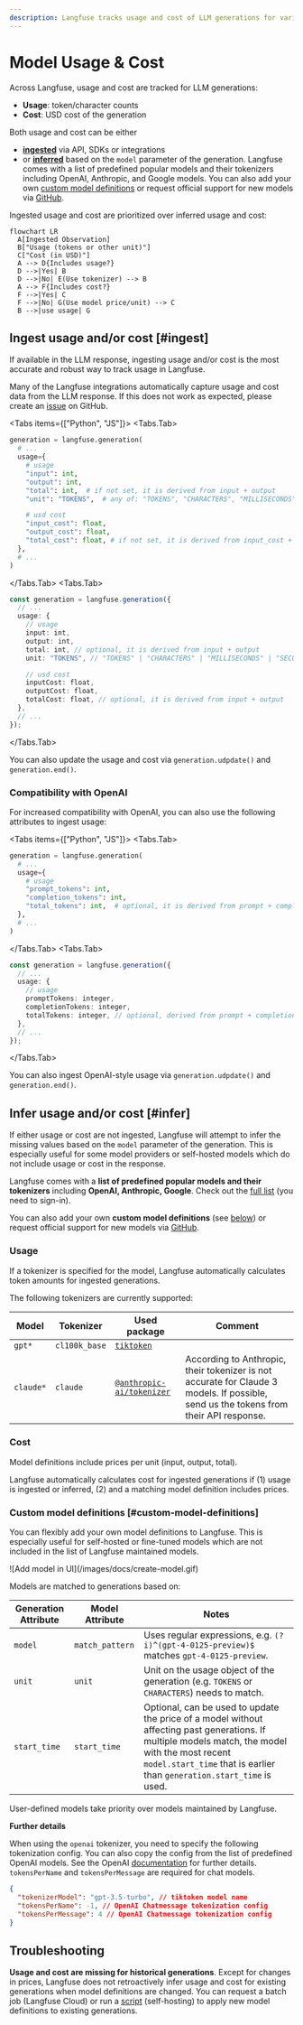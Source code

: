```yaml
---
description: Langfuse tracks usage and cost of LLM generations for various models (incl OpenAI, Anthropic, Google, and more). You can always add your own models.
---
```


# Model Usage & Cost

Across Langfuse, usage and cost are tracked for LLM generations:

- **Usage**: token/character counts
- **Cost**: USD cost of the generation

Both usage and cost can be either

- [**ingested**](#ingest) via API, SDKs or integrations
- or [**inferred**](#infer) based on the `model` parameter of the generation. Langfuse comes with a list of predefined popular models and their tokenizers including OpenAI, Anthropic, and Google models. You can also add your own [custom model definitions](#custom-model-definitions) or request official support for new models via [GitHub](/issue).

Ingested usage and cost are prioritized over inferred usage and cost:

```mermaid
flowchart LR
  A[Ingested Observation]
  B["Usage (tokens or other unit)"]
  C["Cost (in USD)"]
  A --> D{Includes usage?}
  D -->|Yes| B
  D -->|No| E(Use tokenizer) --> B
  A --> F{Includes cost?}
  F -->|Yes| C
  F -->|No| G(Use model price/unit) --> C
  B -->|use usage| G
```

## Ingest usage and/or cost [#ingest]

If available in the LLM response, ingesting usage and/or cost is the most accurate and robust way to track usage in Langfuse.

Many of the Langfuse integrations automatically capture usage and cost data from the LLM response. If this does not work as expected, please create an [issue](/issue) on GitHub.

<Tabs items={["Python", "JS"]}>
<Tabs.Tab>

```python
generation = langfuse.generation(
  # ...
  usage={
    # usage
    "input": int,
    "output": int,
    "total": int,  # if not set, it is derived from input + output
    "unit": "TOKENS",  # any of: "TOKENS", "CHARACTERS", "MILLISECONDS", "SECONDS", "IMAGES"

    # usd cost
    "input_cost": float,
    "output_cost": float,
    "total_cost": float, # if not set, it is derived from input_cost + output_cost
  },
  # ...
)
```

</Tabs.Tab>
<Tabs.Tab>

```typescript
const generation = langfuse.generation({
  // ...
  usage: {
    // usage
    input: int,
    output: int,
    total: int, // optional, it is derived from input + output
    unit: "TOKENS", // "TOKENS" | "CHARACTERS" | "MILLISECONDS" | "SECONDS" | "IMAGES"

    // usd cost
    inputCost: float,
    outputCost: float,
    totalCost: float, // optional, it is derived from input + output
  },
  // ...
});
```

</Tabs.Tab>
</Tabs>

You can also update the usage and cost via `generation.udpdate()` and `generation.end()`.

### Compatibility with OpenAI

For increased compatibility with OpenAI, you can also use the following attributes to ingest usage:

<Tabs items={["Python", "JS"]}>
<Tabs.Tab>

```python
generation = langfuse.generation(
  # ...
  usage={
    # usage
    "prompt_tokens": int,
    "completion_tokens": int,
    "total_tokens": int,  # optional, it is derived from prompt + completion
  },
  # ...
)
```

</Tabs.Tab>
<Tabs.Tab>

```typescript
const generation = langfuse.generation({
  // ...
  usage: {
    // usage
    promptTokens: integer,
    completionTokens: integer,
    totalTokens: integer, // optional, derived from prompt + completion
  },
  // ...
});
```

</Tabs.Tab>
</Tabs>

You can also ingest OpenAI-style usage via `generation.udpdate()` and `generation.end()`.

## Infer usage and/or cost [#infer]

If either usage or cost are not ingested, Langfuse will attempt to infer the missing values based on the `model` parameter of the generation. This is especially useful for some model providers or self-hosted models which do not include usage or cost in the response.

Langfuse comes with a **list of predefined popular models and their tokenizers** including **OpenAI, Anthropic, Google**. Check out the [full list](https://cloud.langfuse.com/project/clkpwwm0m000gmm094odg11gi/models) (you need to sign-in).

You can also add your own **custom model definitions** (see [below](#custom-model-definitions)) or request official support for new models via [GitHub](/issue).

### Usage

If a tokenizer is specified for the model, Langfuse automatically calculates token amounts for ingested generations.

The following tokenizers are currently supported:

| Model     | Tokenizer     | Used package                                                                       | Comment |
| --------- | ------------- | ---------------------------------------------------------------------------------- |------------- |
| `gpt*`    | `cl100k_base` | [`tiktoken`](https://www.npmjs.com/package/tiktoken)                               |  |
| `claude*` | `claude`      | [`@anthropic-ai/tokenizer`](https://www.npmjs.com/package/@anthropic-ai/tokenizer) | According to Anthropic, their tokenizer is not accurate for Claude 3 models. If possible, send us the tokens from their API response. |

### Cost

Model definitions include prices per unit (input, output, total).

Langfuse automatically calculates cost for ingested generations if (1) usage is ingested or inferred, (2) and a matching model definition includes prices.

### Custom model definitions [#custom-model-definitions]

You can flexibly add your own model definitions to Langfuse. This is especially useful for self-hosted or fine-tuned models which are not included in the list of Langfuse maintained models.

<Frame border>![Add model in UI](/images/docs/create-model.gif)</Frame>

Models are matched to generations based on:

| Generation Attribute | Model Attribute | Notes                                                                                                                                                                                                                      |
| -------------------- | --------------- | -------------------------------------------------------------------------------------------------------------------------------------------------------------------------------------------------------------------------- |
| `model`              | `match_pattern` | Uses regular expressions, e.g. `(?i)^(gpt-4-0125-preview)$` matches `gpt-4-0125-preview`.                                                                                                                                  |
| `unit`               | `unit`          | Unit on the usage object of the generation (e.g. `TOKENS` or `CHARACTERS`) needs to match.                                                                                                                                 |
| `start_time`         | `start_time`    | Optional, can be used to update the price of a model without affecting past generations. If multiple models match, the model with the most recent `model.start_time` that is earlier than `generation.start_time` is used. |

User-defined models take priority over models maintained by Langfuse.

**Further details**

When using the `openai` tokenizer, you need to specify the following tokenization config. You can also copy the config from the list of predefined OpenAI models. See the OpenAI [documentation](https://github.com/openai/openai-cookbook/blob/main/examples/How_to_count_tokens_with_tiktoken.ipynb) for further details. `tokensPerName` and `tokensPerMessage` are required for chat models.

```json
{
  "tokenizerModel": "gpt-3.5-turbo", // tiktoken model name
  "tokensPerName": -1, // OpenAI Chatmessage tokenization config
  "tokensPerMessage": 4 // OpenAI Chatmessage tokenization config
}
```

## Troubleshooting

**Usage and cost are missing for historical generations**. Except for changes in prices, Langfuse does not retroactively infer usage and cost for existing generations when model definitions are changed. You can request a batch job (Langfuse Cloud) or run a [script](/docs/deployment/self-host#migrate-models) (self-hosting) to apply new model definitions to existing generations.
